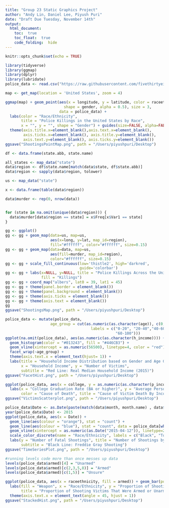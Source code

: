 ```yaml
---
title: "Group 23 Static Graphics Project"
author: "Andy Lin, Daniel Lee, Piyush Puri"
date: "Draft Due Tuesday, November 14th"
output: 
  html_document:
    toc:  true
    toc_float:  true
    code_folding:  hide
---
```


```r
knitr::opts_chunk$set(echo = TRUE)
```

```r
library(tidyverse)
library(ggmap)
library(dplyr)
library(lubridate)
police_data <- read.csv("https://raw.githubusercontent.com/fivethirtyeight/data/master/police-killings/police_killings.csv")
```

```r
map <- get_map(location = 'United States', zoom = 4)

ggmap(map) + geom_point(aes(x = longitude, y = latitude, color = raceethnicity, 
                          shape = gender, alpha = 0.5), size = 3, 
                        data = police_data) + 
  labs(color = "Race/Ethnicity",
       title = "Police Killings in the United States by Race",
       x = "", y = "", shape = "Gender") + guides(size=FALSE, alpha=FALSE) + 
  theme(axis.title.x=element_blank(),axis.text.x=element_blank(), 
        axis.ticks.x=element_blank(), axis.title.y=element_blank(),
        axis.text.y=element_blank(), axis.ticks.y=element_blank())
ggsave("ShootingsPointMap.png", path = "/Users/piyushpuri/Desktop")
```


```r
df <- data.frame(state.abb, state.name)

all_states <- map_data("state")
data$region <- df$state.name[match(data$state, df$state.abb)]
data$region <- sapply(data$region, tolower)

us <- map_data("state")

x <- data.frame(table(data$region))

data$murder <- rep(0, nrow(data))


for (state in na.omit(unique(data$region))) {
  data$murder[data$region == state] = x$Freq[x$Var1 == state]
}

gg <- ggplot()
gg <- gg + geom_map(data=us, map=us,
                    aes(x=long, y=lat, map_id=region),
                    fill="#ffffff", color="#ffffff", size=0.15)
gg <- gg + geom_map(data=data, map=us,
                    aes(fill=murder, map_id=region),
                    color="#ffffff", size=0.15)
gg <- gg + scale_fill_continuous(low='thistle2', high='darkred', 
                                 guide='colorbar')
gg <- gg + labs(x=NULL, y=NULL, title = "Police Killings Across the United States", 
                fill = "Killings")
gg <- gg + coord_map("albers", lat0 = 39, lat1 = 45) 
gg <- gg + theme(panel.border = element_blank())
gg <- gg + theme(panel.background = element_blank())
gg <- gg + theme(axis.ticks = element_blank())
gg <- gg + theme(axis.text = element_blank())
gg 
ggsave("ShootingsMap.png", path = "/Users/piyushpuri/Desktop")
```

```r
police_data <- mutate(police_data, 
                    age_group = cut(as.numeric(as.character(age)), c(0, 20, 40, 60, 100), 
                                      labels = c("0-20", "20-40","40-60",
                                                 "60-100")))
ggplot(na.omit(police_data), aes(as.numeric(as.character(h_income)))) + 
  geom_histogram(color = "#013243", fill = "#446CB3") + 
  geom_vline(xintercept = as.numeric(56500), linetype=4, color = "red") +
  facet_wrap(~age_group) + 
  theme(axis.text.x = element_text(hjust= 1)) +
  labs(title = "Household Income Distribution based on Gender and Age Groups",
       x = "Household Income", y = "Number of Victims", 
       subtitle = "Red Line: Real Median Household Income (2015)")
ggsave("FacetHist.png", path = "/Users/piyushpuri/Desktop")
```

```r
ggplot(police_data, aes(x = college, y = as.numeric(as.character(p_income)))) + geom_point(aes(color = cause)) +
  labs(x = "College Graduation Rate (BA or higher)", y = "Average Personal Income",
       color = "Cause of Death", title = "Cause of Victim Death By Income and Education")
ggsave("VictimsScatterplot.png", path = "/Users/piyushpuri/Desktop")
```

```r
police_data$Date <- as.Date(paste(match(data$month, month.name) , data$day , sep = "/" )  , format = "%m/%d" )
year(police_data$Date) <- 2015
ggplot(police_data, aes(x = Date)) + 
  geom_line(aes(colour = "orange"), stat = "count") + 
  geom_line(aes(colour = "blue"), stat = "count", data = police_data[which(police_data$raceethnicity == "Black"),]) + 
  geom_vline(xintercept = as.numeric(as.Date("2015-04-12")), linetype=2, color = "black", size=1) +
  scale_color_discrete(name = "Race/Ethnicity", labels = c("Black", "Total")) + 
  labs(y = "Number of Fatal Shootings", title = "Number of Shootings by Day",
       subtitle = "Black Line: Freddie Gray Shooting") 
ggsave("TimeSeriesPlot.png", path = "/Users/piyushpuri/Desktop") 
```

```r
#running levels code more than once messes up data
levels(police_data$armed)[4] = "Unarmed"
levels(police_data$armed)[c(2,3,5,8)] = "Armed"
levels(police_data$armed)[c(1,5)] = "Unsure"
```

```r
ggplot(police_data, aes(x = raceethnicity, fill = armed)) + geom_bar(position = "fill") +
  labs(fill = "Weapon", x = "Race/Ethnicity", y = "Proportion of Shootings",
       title = "Proportion of Shooting Victims That Were Armed or Unarmed") +
  theme(axis.text.x = element_text(angle = 45, hjust = 1))
ggsave("StackedHist.png", path = "/Users/piyushpuri/Desktop")
```



